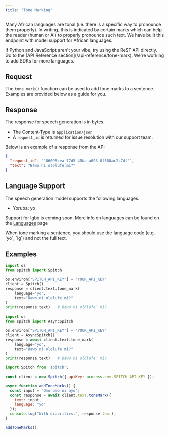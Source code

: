 ```yaml
---
title: "Tone Marking"
---
```


Many African languages are tonal (i.e. there is a specific way to pronounce them properly). In writing, this is indicated by certain marks which can help the reader (human or AI) to properly pronounce such text.
We have built this endpoint with model support for African languages.

<Tip>
  If Python and JavaScript aren't your vibe, try using the ReST API directly. Go to the [API Reference section](/api-reference/tone-mark).
  We're working to add SDKs for more languages.
</Tip>

## Request

The `tone_mark()` function can be used to add tone marks to a sentence. Examples are provided below as a guide for you.

## Response

The response for speech generation is in bytes.

- The Content-Type is `application/json`
- A `request_id` is returned for issue resolution with our support team.

Below is an example of a response from the API

```json
{
  "request_id": "'86095cea-77d5-45ba-a093-0f800ac2c7df'",
  "text": "Báwo ni olólùfẹ́ mi?"
}
```

## Language Support

The speech generation model supports the following languages:

- Yoruba: yo

Support for Igbo is coming soon.
More info on languages can be found on the [Languages](/concepts/languages) page

<Note>
  When tone marking a sentence, you should use the language code (e.g. `yo`, `ig`) and not the full text.
</Note>

## Examples

<CodeGroup>

```python Python
import os
from spitch import Spitch

os.environ["SPITCH_API_KEY"] = "YOUR_API_KEY"
client = Spitch()
response = client.text.tone_mark(
    language="yo",
    text="Bawo ni ololufe mi?"
)
print(response.text)   # Báwo ni olólùfẹ́ mi?
```


```python Python (async)
import os
from spitch import AsyncSpitch

os.environ["SPITCH_API_KEY"] = "YOUR_API_KEY"
client = AsyncSpitch()
response = await client.text.tone_mark(
    language="yo",
    text="Bawo ni ololufe mi?"
)
print(response.text)   # Báwo ni olólùfẹ́ mi?
```


```javascript JavaScript
import Spitch from 'spitch';

const client = new Spitch({ apiKey: process.env.SPITCH_API_KEY });

async function addToneMarks() {
  const input = "Omo omo ni ayo";
  const response = await client.text.toneMark({
    text: input,
    language: "yo"
  });
  console.log("With diacritics:", response.text);
}

addToneMarks();
```

</CodeGroup>